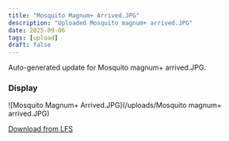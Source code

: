 ```yaml
---
title: "Mosquito Magnum+ Arrived.JPG"
description: "Uploaded Mosquito magnum+ arrived.JPG"
date: 2025-09-06
tags: [upload]
draft: false
---
```


Auto-generated update for Mosquito magnum+ arrived.JPG.

### Display

![Mosquito Magnum+ Arrived.JPG](/uploads/Mosquito magnum+ arrived.JPG)

[Download from LFS](https://raw.githubusercontent.com/Joejoemojoe/Joe-Printer-HT-HF-350/main/public/uploads/Mosquito%20magnum%2B%20arrived.JPG)
